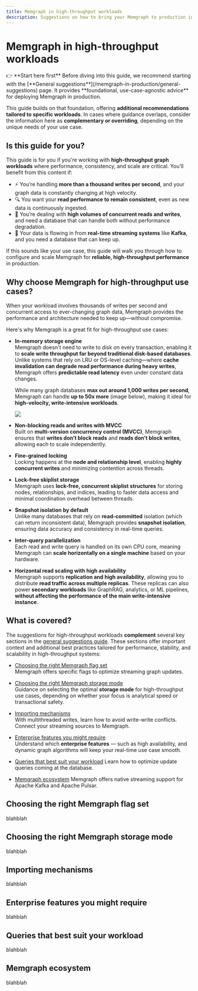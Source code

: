 ---
title: Memgraph in high-throughput workloads
description: Suggestions on how to bring your Memgraph to production in high-throughput workloads. 
---


# Memgraph in high-throughput workloads

<Callout type="info">
👉 **Start here first**  
Before diving into this guide, we recommend starting with the [**General suggestions**](/memgraph-in-production/general-suggestions) 
page. It provides **foundational, use-case-agnostic advice** for deploying Memgraph in production.

This guide builds on that foundation, offering **additional recommendations tailored to specific workloads**. 
In cases where guidance overlaps, consider the information here as **complementary or overriding**, depending 
on the unique needs of your use case.
</Callout>

## Is this guide for you?

This guide is for you if you're working with **high-throughput graph workloads** where performance, consistency,
and scale are critical.
You’ll benefit from this content if:

- ⚡ You’re handling **more than a thousand writes per second**, and your graph data is constantly changing at high velocity.  
- 🔍 You want your **read performance to remain consistent**, even as new data is continuously ingested.  
- 🔁 You’re dealing with **high volumes of concurrent reads and writes**, and need a database that can handle both without performance degradation.  
- 🌊 Your data is flowing in from **real-time streaming systems** like **Kafka**, and you need a database that can keep up.  

If this sounds like your use case, this guide will walk you through how to configure and scale Memgraph for **reliable, high-throughput performance** in production.

## Why choose Memgraph for high-throughput use cases?

When your workload involves thousands of writes per second and concurrent access to ever-changing graph data, 
Memgraph provides the performance and architecture needed to keep up—without compromise. 

Here's why Memgraph is a great fit for high-throughput use cases:

- **In-memory storage engine**  
  Memgraph doesn't need to write to disk on every transaction, enabling it to **scale write throughput far beyond traditional 
  disk-based databases**. Unlike systems that rely on LRU or OS-level caching—where **cache invalidation can degrade
  read performance during heavy writes**, Memgraph offers **predictable read latency** even under constant data changes.  
  
  While many graph databases **max out around 1,000 writes per second**, Memgraph can handle **up to 50x more** (image below),
  making it ideal for **high-velocity, write-intensive workloads**. 

  ![](/pages/memgraph-in-production/benchmarking-memgraph/realistic-workload.png)

- **Non-blocking reads and writes with MVCC**  
  Built on **multi-version concurrency control (MVCC)**, Memgraph ensures that **writes don’t block reads** and
  **reads don’t block writes**, allowing each to scale independently.

- **Fine-grained locking**  
  Locking happens at the **node and relationship level**, enabling **highly concurrent writes** and minimizing
  contention across threads.

- **Lock-free skiplist storage**  
  Memgraph uses **lock-free, concurrent skiplist structures** for storing nodes, relationships, and indices, leading to
  faster data access and minimal coordination overhead between threads.

- **Snapshot isolation by default**  
  Unlike many databases that rely on **read-committed** isolation (which can return inconsistent data), Memgraph provides
  **snapshot isolation**, ensuring data accuracy and consistency in real-time queries.

- **Inter-query parallelization**  
  Each read and write query is handled on its own CPU core, meaning Memgraph can **scale horizontally on a
  single machine** based on your hardware.

- **Horizontal read scaling with high availability**  
  Memgraph supports **replication and high availability**, allowing you to distribute **read traffic across multiple replicas**.
  These replicas can also power **secondary workloads** like GraphRAG, analytics, or ML pipelines, **without affecting
  the performance of the main write-intensive instance**.

## What is covered?

The suggestions for high-throughput workloads **complement** several key sections in the 
[general suggestions guide](/memgraph-in-production/general-suggestions). These sections offer important context and
additional best practices tailored for performance, stability, and scalability in high-throughput systems:

- [Choosing the right Memgraph flag set](#choosing-the-right-memgraph-flag-set) <br />
  Memgraph offers specific flags to optimize streaming graph updates.

- [Choosing the right Memgraph storage mode](#choosing-the-right-memgraph-storage-mode) <br />
  Guidance on selecting the optimal **storage mode** for high-throughput use cases, depending on whether your focus is
  analytical speed or transactional safety.
  
- [Importing mechanisms](#importing-mechanisms) <br />
  With multithreaded writes, learn how to avoid write-write conflicts. Connect your streaming sources to Memgraph.

- [Enterprise features you might require](#enterprise-features-you-might-require)  <br />
  Understand which **enterprise features** — such as high availability, and dynamic graph algorithms will keep your real-time use case smooth.

- [Queries that best suit your workload](#queries-that-best-suit-your-workload)
  Learn how to optimize update queries coming at the database.

- [Memgraph ecosystem](#memgraph-ecosystem)
  Memgraph offers native streaming support for Apache Kafka and Apache Pulsar.

## Choosing the right Memgraph flag set
blahblah

## Choosing the right Memgraph storage mode
blahblah

## Importing mechanisms
blahblah

## Enterprise features you might require
blahblah

## Queries that best suit your workload
blahblah

## Memgraph ecosystem
blahblah

<CommunityLinks/>
